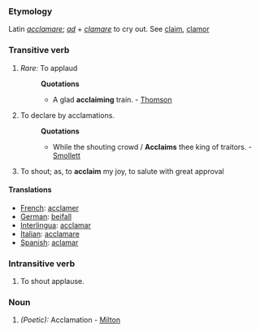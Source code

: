 ===Etymology===
Latin ''[[acclamare]]''; ''[[ad]]'' + ''[[clamare]]'' to cry out. See [[claim]], [[clamor]]
===Transitive verb===
#''Rare:'' To applaud
#:'''Quotations'''
#:*A glad '''acclaiming''' train. - [[Thomson]]
#To declare by acclamations.
#:'''Quotations'''
#:*While the shouting crowd / '''Acclaims''' thee king of traitors. - [[Smollett]]
#To shout; as, to '''acclaim''' my joy, to salute with great approval
====Translations====
*[[French]]: [[acclamer]]
*[[German]]: [[beifall]]
*[[Interlingua]]: [[acclamar]]
*[[Italian]]: [[acclamare]]
*[[Spanish]]: [[aclamar]]
===Intransitive verb===
#To shout applause.

===Noun===
#''(Poetic):'' Acclamation - [[Milton]]